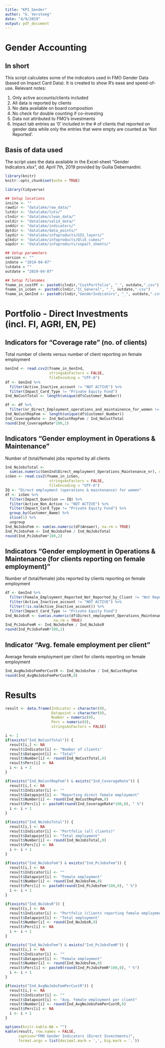 ```yaml
---
title: "KPI_Gender"
author: "G. Versteeg"
date: "4/9/2019"
output: pdf_document
---
```


# Gender Accounting
## In short
This script calculates some of the indicators used in FMO Gender Data (based on Impact Card Data). It is created to show R's ease and speed-of-use.
Relevant notes:

1. Only active accounts/clients included
2. All data is reported by clients
3. No data available on board composition
4. No check for double counting if co-investing
5. Data not attributed to FMO's investments 
6. Impact tab entries as '0' included in the # of clients that reported on gender data while only the entries that were empty are counted as 'Not Reported'. 


## Basis of data used
The script uses the data available in the Excel-sheet "Gender Indicators.xlsx", dd. April 7th, 2019 provided by Guilia Debernardini.


```r
library(knitr)
knitr::opts_chunk$set(echo = TRUE)
```

```r
library(tidyverse)

## Setup locations
insite <- ""
rawdir <- "datalake/raw_data/"
lutdir <- "datalake/luts/"
clndir <- "datalake/clean_data/"
valdir <- "datalake/valid_data/"
inddir <- "datalake/indicators/"
dptdir <- "datalake/data_points/"
laydir <- "datalake/infoproducts/GIS_layers/"
qlkdir <- "datalake/infoproducts/Qlik_cubes/"
sopdir <- "datalake/infoproducts/sopact_sheets/"

## Setup parameters
version <- ""
indate = "2019-04-07"
lutdate = ""
outdate = "2019-04-07"

## Setup filenames
fname_in_custPF <- paste0(clndir,"CustPortfolio", "_", outdate,".csv")
fname_in_icGen <- paste0(clndir,"IC_General", "_", outdate,".csv")
fname_in_GenInd <- paste0(clndir,"GenderIndicators", "_", outdate,".csv")
```

# Portfolio - Direct Investments (incl. FI, AGRI, EN, PE)

## Indicators for "Coverage rate" (no. of clients)
Total number of clients versus number of client reporting on female employment

```r
GenInd <- read.csv2(fname_in_GenInd,
                    stringsAsFactors = FALSE,
                    fileEncoding = "UTF-8")
df <- GenInd %>%
  filter(Active_Inactive_account != "NOT ACTIVE") %>%
  filter(Impact_Card_Type != "Private Equity Fund")
Ind_NoCustTotal <- length(unique(df$Customer_Number))

df <- df %>%
  filter(nr_Direct_Employment_operations_and_maintainence_for_women != "Not Reported")
Ind_NoCustRepFem <- length(unique(df$Customer_Number))
Ind_CoverageRate <- Ind_NoCustRepFem / Ind_NoCustTotal
round(Ind_CoverageRate*100,2)
```


## Indicators "Gender employment in Operations & Maintenance"
Number of (total/female) jobs reported by all clients

```r
Ind_NoJobsTotal <- 
  sum(as.numeric(GenInd$Direct_employment_Operations_Maintenance_nr), na.rm = TRUE)
icGen <- read.csv2(fname_in_icGen,
                    stringsAsFactors = FALSE,
                    fileEncoding = "UTF-8")
IQ <- "Direct employment (operations & maintenance) for women"
df <- icGen %>%
  filter(Impact_Question == IQ) %>%
  filter(Active_Non_Active != "NOT ACTIVE") %>%
  filter(Impact_Card_Type != "Private Equity Fund") %>%
  group_by(Customer_Name) %>%
  slice(1) %>%
  ungroup
Ind_NoJobsFem <- sum(as.numeric(df$Answer), na.rm = TRUE)
Ind_PcJobsFem <- Ind_NoJobsFem / Ind_NoJobsTotal
round(Ind_PcJobsFem*100,2)
```

## Indicators "Gender employment in Operations & Maintenance (for clients reporting on female employment)"
Number of (total/female) jobs reported by clients reporting on female employment

```r
df <- GenInd %>%
  filter(Female_Employment_Reported_Not_Reported_by_Client != "Not Reported") %>%
  filter(Active_Inactive_account != "NOT ACTIVE") %>%
  filter(!is.na(Active_Inactive_account)) %>%
  filter(Impact_Card_Type != "Private Equity Fund")
Ind_NoJobsR <- sum(as.numeric(df$Direct_employment_Operations_Maintenance_nr),
                      na.rm = TRUE)
Ind_PcJobsFemR <- Ind_NoJobsFem / Ind_NoJobsR
round(Ind_PcJobsFemR*100,2)
```

## Indicator "Avg. female employment per client"
Average female employment per client for clients reporting on female employment

```r
Ind_AvgNoJobsFemPerCustR <- Ind_NoJobsFem / Ind_NoCustRepFem
round(Ind_AvgNoJobsFemPerCustR,0)
```

# Results

```r
result <- data.frame(Indicator = character(0),
                     Datapoint = character(0),
                     Number = numeric(0),
                     Perc = numeric(0),
                     stringsAsFactors = FALSE)

i <- 1
if(exists("Ind_NoCustTotal")) {
  result[i,] <- NA
  result$Indicator[i] <- "Number of clients"
  result$Datapoint[i] <- "Total"
  result$Number[i] <- round(Ind_NoCustTotal,0)
  result$Perc[i] <- NA
  i <- i + 1
}

if(exists("Ind_NoCustRepFem") & exists("Ind_CoverageRate")) {
  result[i,] <- NA
  result$Indicator[i] <- ""
  result$Datapoint[i] <- "Reporting direct female employment"
  result$Number[i] <- round(Ind_NoCustRepFem,0)
  result$Perc[i] <- paste0(round(Ind_CoverageRate*100,0), " %")
  i <- i + 1
}

if(exists("Ind_NoJobsTotal")) {
  result[i,] <- NA
  result$Indicator[i] <- "Portfolio (all clients)"
  result$Datapoint[i] <- "Total employment"
  result$Number[i] <- round(Ind_NoJobsTotal,0)
  result$Perc[i] <- NA
  i <- i + 1
}

if(exists("Ind_NoJobsFem") & exists("Ind_PcJobsFem")) {
  result[i,] <- NA
  result$Indicator[i] <- ""
  result$Datapoint[i] <- "Female employment"
  result$Number[i] <- round(Ind_NoJobsFem,0)
  result$Perc[i] <- paste0(round(Ind_PcJobsFem*100,0), " %")
  i <- i + 1
}

if(exists("Ind_NoJobsR")) {
  result[i,] <- NA
  result$Indicator[i] <- "Portfolio (clients reporting female employment)"
  result$Datapoint[i] <- "Total employment"
  result$Number[i] <- round(Ind_NoJobsR,0)
  result$Perc[i] <- NA
  i <- i + 1
}

if(exists("Ind_NoJobsFem") & exists("Ind_PcJobsFemR")) {
  result[i,] <- NA
  result$Indicator[i] <- ""
  result$Datapoint[i] <- "Female employment"
  result$Number[i] <- round(Ind_NoJobsFem,0)
  result$Perc[i] <- paste0(round(Ind_PcJobsFemR*100,0), " %")
  i <- i + 1
}

if(exists("Ind_AvgNoJobsFemPerCustR")) {
  result[i,] <- NA
  result$Indicator[i] <- ""
  result$Datapoint[i] <- "Avg. female employment per client"
  result$Number[i] <- round(Ind_AvgNoJobsFemPerCustR,0)
  result$Perc[i] <- NA
  i <- i + 1
}
```

```r
options(knitr.kable.NA = "")
kable(result, row.names = FALSE, 
      caption="FMO Gender Indicators (Direct Investments)",
      format.args = list(decimal.mark = ',', big.mark = '.'))
```

